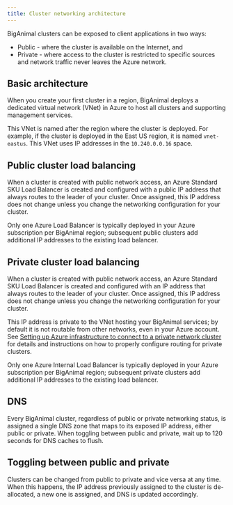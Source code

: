 ```yaml
---
title: Cluster networking architecture
---
```


BigAnimal clusters can be exposed to client applications in two ways:
- Public - where the cluster is available on the Internet, and
- Private - where access to the cluster is restricted to specific
sources and network traffic never leaves the Azure network.

## Basic architecture

When you create your first cluster in a region, BigAnimal deploys a
dedicated virtual network (VNet) in Azure to host all clusters and
supporting management services.

This VNet is named after the region where the cluster is deployed. 
For example, if the cluster is deployed in the East US region, it is
named `vnet-eastus`. This VNet uses IP addresses in the
`10.240.0.0.16` space.

## Public cluster load balancing

When a cluster is created with public network access, an Azure
Standard SKU Load Balancer is created and configured with a public IP
address that always routes to the leader of your cluster. Once
assigned, this IP address does not change unless you change the
networking configuration for your cluster.

Only one Azure Load Balancer is typically deployed in your Azure
subscription per BigAnimal region; subsequent public clusters add
additional IP addresses to the existing load balancer.

## Private cluster load balancing

When a cluster is created with public network access, an Azure
Standard SKU Load Balancer is created and configured with an IP
address that always routes to the leader of your cluster. Once
assigned, this IP address does not change unless you change the
networking configuration for your cluster.

This IP address is private to the VNet hosting your BigAnimal
services; by default it is not routable from other networks, even in
your Azure account. See [Setting up Azure infrastructure to connect to a private network cluster](../../using_cluster/02_connecting_your_cluster/#setting-up-azure-infrastructure-to-connect-to-a-private-network-cluster) for details and instructions
on how to properly configure routing for private clusters.

Only one Azure Internal Load Balancer is typically deployed in your
Azure subscription per BigAnimal region; subsequent private clusters add additional IP addresses to the existing load balancer.

## DNS

Every BigAnimal cluster, regardless of public or private networking
status, is assigned a single DNS zone that maps to its exposed IP
address, either public or private. When toggling between public and
private, wait up to 120 seconds for DNS caches to flush.

## Toggling between public and private

Clusters can be changed from public to private and vice versa at any
time. When this happens, the IP address previously assigned to the
cluster is de-allocated, a new one is assigned, and DNS is updated
accordingly.


